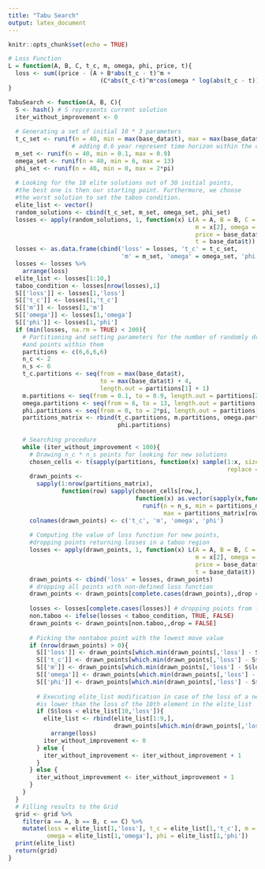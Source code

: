 ---
title: "Tabu Search"
output: latex_document
---

```{r setup, include=FALSE}
knitr::opts_chunk$set(echo = TRUE)
```


```{r cars}
# Loss Function
L = function(A, B, C, t_c, m, omega, phi, price, t){
  loss <- sum((price - (A + B*abs(t_c - t)^m + 
                          (C*abs(t_c-t)^m*cos(omega * log(abs(t_c - t)) - phi))))^2)
}

TabuSearch <- function(A, B, C){
  S <- hash() # S represents current solution
  iter_without_improvement <- 0
  
  # Generating a set of initial 10 * 3 parameters
  t_c_set <- runif(n = 40, min = max(base_data$t), max = max(base_data$t) + 0.6) 
                  # adding 0.6 year represent time horizon within the crash is expected
  m_set <- runif(n = 40, min = 0.1, max = 0.9)
  omega_set <- runif(n = 40, min = 6, max = 13)
  phi_set <- runif(n = 40, min = 0, max = 2*pi)
  
  # Looking for the 10 elite solutions out of 30 initial points, 
  #the best one is then our starting point. Furthermore, we choose
  #the worst solution to set the taboo condition.
  elite_list <- vector()
  random_solutions <- cbind(t_c_set, m_set, omega_set, phi_set)
  losses <- apply(random_solutions, 1, function(x) L(A = A, B = B, C = C, t_c = x[1],
                                                     m = x[2], omega = x[3], phi = x[4],
                                                     price = base_data$price,
                                                     t = base_data$t))
  losses <- as.data.frame(cbind('loss' = losses, 't_c' = t_c_set, 
                                'm' = m_set, 'omega' = omega_set, 'phi' = phi_set))
  losses <- losses %>%
    arrange(loss)
  elite_list <- losses[1:10,]
  taboo_condition <- losses[nrow(losses),1]
  S[['loss']] <- losses[1,'loss']
  S[['t_c']] <- losses[1,'t_c']
  S[['m']] <- losses[1,'m']
  S[['omega']] <- losses[1,'omega']
  S[['phi']] <- losses[1,'phi']
  if (min(losses, na.rm = TRUE) < 200){ 
    # Partitioning and setting parameters for the number of randomly drawn cells
    #and points within them
    partitions <- c(6,6,6,6)
    n_c <- 2
    n_s <- 6
    t_c.partitions <- seq(from = max(base_data$t),
                          to = max(base_data$t) + 4,
                          length.out = partitions[1] + 1)
    m.partitions <- seq(from = 0.1, to = 0.9, length.out = partitions[2] + 1)
    omega.partitions <- seq(from = 6, to = 13, length.out = partitions[3] + 1)
    phi.partitions <- seq(from = 0, to = 2*pi, length.out = partitions[4] + 1)
    partitions_matrix <- rbind(t_c.partitions, m.partitions, omega.partitions,
                               phi.partitions)
    
    # Searching procedure
    while (iter_without_improvement < 100){
      # Drawing n_c * n_s points for looking for new solutions
      chosen_cells <- t(sapply(partitions, function(x) sample(1:x, size = n_c,
                                                              replace = FALSE)))
      drawn_points <- 
        sapply(1:nrow(partitions_matrix), 
               function(row) sapply(chosen_cells[row,], 
                                    function(x) as.vector(sapply(x,function(y) 
                                      runif(n = n_s, min = partitions_matrix[row,y],
                                            max = partitions_matrix[row,y + 1])))))
      colnames(drawn_points) <- c('t_c', 'm', 'omega', 'phi')
      
      # Computing the value of loss function for new points,
      #dropping points returning losses in a taboo region
      losses <- apply(drawn_points, 1, function(x) L(A = A, B = B, C = C, t_c = x[1], 
                                                     m = x[2], omega = x[3], phi = x[4], 
                                                     price = base_data$price,
                                                     t = base_data$t))
      drawn_points <- cbind('loss' = losses, drawn_points)
      # dropping all points with non-defined loss function
      drawn_points <- drawn_points[complete.cases(drawn_points),,drop = FALSE] 
      
      losses <- losses[complete.cases(losses)] # dropping points from losses, too
      non.taboo <- ifelse(losses < taboo_condition, TRUE, FALSE)
      drawn_points <- drawn_points[non.taboo,,drop = FALSE]
      
      # Picking the nontaboo point with the lowest move value
      if (nrow(drawn_points) > 0){
        S[['loss']] <- drawn_points[which.min(drawn_points[,'loss'] - S$loss), 'loss']
        S[['t_c']] <- drawn_points[which.min(drawn_points[,'loss'] - S$loss), 't_c']
        S[['m']] <- drawn_points[which.min(drawn_points[,'loss'] - S$loss), 'm']
        S[['omega']] <- drawn_points[which.min(drawn_points[,'loss'] - S$loss), 'omega']
        S[['phi']] <- drawn_points[which.min(drawn_points[,'loss'] - S$loss), 'phi']
        
        # Executing elite_list modification in case of the loss of a new points
        #is lower than the loss of the 10th element in the elite_list
        if (S$loss < elite_list[10,'loss']){
          elite_list <- rbind(elite_list[1:9,],
                              drawn_points[which.min(drawn_points[,'loss'] - S$loss),]) %>%
            arrange(loss)
          iter_without_improvement <- 0
        } else {
          iter_without_improvement <- iter_without_improvement + 1
        }
      } else {
        iter_without_improvement <- iter_without_improvement + 1
      }
    }
  }
  # Filling results to the Grid
  grid <- grid %>%
    filter(a == A, b == B, c == C) %>%
    mutate(loss = elite_list[1,'loss'], t_c = elite_list[1,'t_c'], m = elite_list[1,'m'],
           omega = elite_list[1,'omega'], phi = elite_list[1,'phi'])
  print(elite_list)
  return(grid)
}
```
